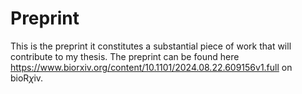 # Preprint

This is the preprint it constitutes a substantial piece of work that will contribute to my thesis. The preprint can be found here <https://www.biorxiv.org/content/10.1101/2024.08.22.609156v1.full> on bioR$\chi$iv.

